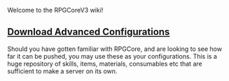 Welcome to the RPGCoreV3 wiki!

== [https://www.dropbox.com/s/d6ujdfhuh9zn2nf/CraftRPGCore_3_8_12_minecraft_1_15_2.zip?dl=1 Download Advanced Configurations]==

Should you have gotten familiar with RPGCore, and are looking to see how far it can be pushed, you may use these as your configurations. This is a huge repository of skills, items, materials, consumables etc that are sufficient to make a server on its own. 